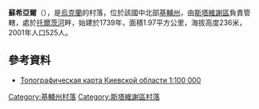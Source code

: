 {{coord|49|23|1|N|30|0|51|E|scale:30000|display=title}}

'''蘇希亞爾'''（{{lang-uk|Сухий Яр}}），是[[烏克蘭|烏克蘭]]的村落，位於該國中北部[[基輔州|基輔州]]，由[[斯塔維謝區|斯塔維謝區]]負責管轄，處於[[托爾茨河|托爾茨河]]畔，始建於1739年，面積1.97平方公里，海拔高度236米，2001年人口525人。

==參考資料==
* [https://web.archive.org/web/20160421213538/http://ukrmap.net/kiev_obl.html Топографическая карта Киевской области 1:100 000]

{{DEFAULTSORT:Сухий Яр}}
[[Category:基輔州村落|Category:基輔州村落]]
[[Category:斯塔維謝區村落|Category:斯塔維謝區村落]]


{{Kiev-geo-stub}}